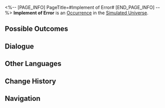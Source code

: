 <%-- [PAGE_INFO]
PageTitle=#Implement of Error#
[END_PAGE_INFO] --%>
{{Stub}}
{{Simulated Universe Event Infobox
|id            = 12101
|title         = 
|image         = Occurrence Default.png
|domains_su    = Unknown
|domains_swarm = Unknown
|domains_gng   = Unknown
|domains_du    = 
|domains_und   = 
|requirements  = 
|prev          = 
|next          = 
|characters    = 
|factions      = 
|order         = 086
|order_du      = 
}}
'''Implement of Error''' is an [[Simulated Universe/Occurrence|Occurrence]] in the [[Simulated Universe]].

==Possible Outcomes==
{{Possible Outcomes
|choice_1 = Let the entropy increase more violently!
|result_1 = Obtain 2 random Error Code Curios.
|path_1   = Elation
|modes_1  = swarm

|choice_2 = Recall the code for the "right item."
|result_2 = Obtain 1 repaired Error Code Curio.
|path_2   = Remembrance
|modes_2  = swarm

|choice_3 = Pick an Error Code Curio.
|result_3 = Error Code Curios will exert negative effects until they're patched.

|choice_4 = Leave.
|result_4 = You decide to refuse.
}}
<!--
==Gameplay Notes==
* 
-->
==Dialogue==
{{Dialogue Start}}
:{{tx}}
{{Dialogue End}}

==Other Languages==
{{Other Languages
|en   = Implement of Error
|zhs  = 错误道具
|zht  = 錯誤道具
|ja   = エラーアイテム
|ko   = 오류 도구
|es   = Objeto erróneo
|fr   = Implémentation d'erreurs
|ru   = Воплощение ошибки
|th   = อุปกรณ์ที่ผิดพลาด
|vi   = Đạo Cụ Lỗi
|de   = Fehlergerät
|id   = Implementasi Kesalahan
|pt   = Implementação de Erro
}}

==Change History==
{{Change History|1.0}}

==Navigation==
{{Occurrence Navbox}}